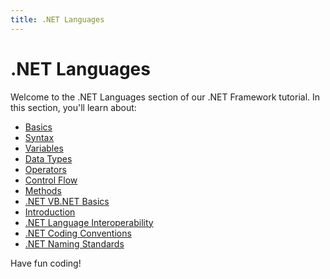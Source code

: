 ```yaml
---
title: .NET Languages
---
```


# .NET Languages

Welcome to the .NET Languages section of our .NET Framework tutorial. In this section, you'll learn about:

- [Basics](./0-net-c-basics.mdx)
- [Syntax](./1-net-c-syntax.mdx)
- [Variables](./2-net-c-variables.mdx)
- [Data Types](./3-net-c-data-types.mdx)
- [Operators](./4-net-c-operators.mdx)
- [Control Flow](./5-net-c-control-flow.mdx)
- [Methods](./6-net-c-methods.mdx)
- [.NET VB.NET Basics](./7-net-vbnet-basics.mdx)
- [Introduction](./8-net-f-introduction.mdx)
- [.NET Language Interoperability](./9-net-language-interoperability.mdx)
- [.NET Coding Conventions](./10-net-coding-conventions.mdx)
- [.NET Naming Standards](./11-net-naming-standards.mdx)

Have fun coding!